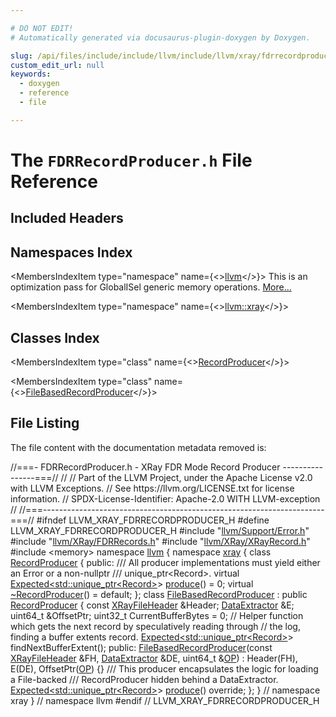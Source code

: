 ```yaml
---

# DO NOT EDIT!
# Automatically generated via docusaurus-plugin-doxygen by Doxygen.

slug: /api/files/include/include/llvm/include/llvm/xray/fdrrecordproducer-h
custom_edit_url: null
keywords:
  - doxygen
  - reference
  - file

---
```





# The `FDRRecordProducer.h` File Reference

<DoxygenPage pluginConfig={pluginConfig}>



## Included Headers

<IncludesList>
<IncludesListItem
  filePath="llvm/Support/Error.h"
  permalink="/docs/api/files/include/include/llvm/include/llvm/support/error-h"
  isLocal="true" />
<IncludesListItem
  filePath="llvm/XRay/FDRRecords.h"
  permalink="/docs/api/files/include/include/llvm/include/llvm/xray/fdrrecords-h"
  isLocal="true" />
<IncludesListItem
  filePath="llvm/XRay/XRayRecord.h"
  permalink="/docs/api/files/include/include/llvm/include/llvm/xray/xrayrecord-h"
  isLocal="true" />
<IncludesListItem
  filePath="memory"
  permalink=""
  isLocal="false" />
</IncludesList>

## Namespaces Index

<MembersIndex>

<MembersIndexItem
  type="namespace"
  name={<><a href="/docs/api/namespaces/llvm">llvm</a></>}>
This is an optimization pass for GlobalISel generic memory operations. <a href="/docs/api/namespaces/llvm/#details">More...</a>
</MembersIndexItem>

<MembersIndexItem
  type="namespace"
  name={<><a href="/docs/api/namespaces/llvm/xray">llvm::xray</a></>}>
</MembersIndexItem>

</MembersIndex>

## Classes Index

<MembersIndex>

<MembersIndexItem
  type="class"
  name={<><a href="/docs/api/classes/llvm/xray/recordproducer">RecordProducer</a></>}>
</MembersIndexItem>

<MembersIndexItem
  type="class"
  name={<><a href="/docs/api/classes/llvm/xray/filebasedrecordproducer">FileBasedRecordProducer</a></>}>
</MembersIndexItem>

</MembersIndex>


## File Listing

The file content with the documentation metadata removed is:

<ProgramListing>

<Link id="l00001" /><CodeLine lineNumber="1"><span class="doxyHighlightComment">//===- FDRRecordProducer.h - XRay FDR Mode Record Producer ----------------===//</span></CodeLine>
<Link id="l00002" /><CodeLine lineNumber="2"><span class="doxyHighlightComment">//</span></CodeLine>
<Link id="l00003" /><CodeLine lineNumber="3"><span class="doxyHighlightComment">// Part of the LLVM Project, under the Apache License v2.0 with LLVM Exceptions.</span></CodeLine>
<Link id="l00004" /><CodeLine lineNumber="4"><span class="doxyHighlightComment">// See https://llvm.org/LICENSE.txt for license information.</span></CodeLine>
<Link id="l00005" /><CodeLine lineNumber="5"><span class="doxyHighlightComment">// SPDX-License-Identifier: Apache-2.0 WITH LLVM-exception</span></CodeLine>
<Link id="l00006" /><CodeLine lineNumber="6"><span class="doxyHighlightComment">//</span></CodeLine>
<Link id="l00007" /><CodeLine lineNumber="7"><span class="doxyHighlightComment">//===----------------------------------------------------------------------===//</span></CodeLine>
<Link id="l00008" /><CodeLine lineNumber="8"><span class="doxyHighlightPreprocessor">#ifndef LLVM&#95;XRAY&#95;FDRRECORDPRODUCER&#95;H</span></CodeLine>
<Link id="l00009" /><CodeLine lineNumber="9"><span class="doxyHighlightPreprocessor">#define LLVM&#95;XRAY&#95;FDRRECORDPRODUCER&#95;H</span></CodeLine>
<Link id="l00010" /><CodeLine lineNumber="10"></CodeLine>
<Link id="l00011" /><CodeLine lineNumber="11"><span class="doxyHighlightPreprocessor">#include &quot;<a href="/docs/api/files/include/include/llvm/include/llvm/support/error-h">llvm/Support/Error.h</a>&quot;</span></CodeLine>
<Link id="l00012" /><CodeLine lineNumber="12"><span class="doxyHighlightPreprocessor">#include &quot;<a href="/docs/api/files/include/include/llvm/include/llvm/xray/fdrrecords-h">llvm/XRay/FDRRecords.h</a>&quot;</span></CodeLine>
<Link id="l00013" /><CodeLine lineNumber="13"><span class="doxyHighlightPreprocessor">#include &quot;<a href="/docs/api/files/include/include/llvm/include/llvm/xray/xrayrecord-h">llvm/XRay/XRayRecord.h</a>&quot;</span></CodeLine>
<Link id="l00014" /><CodeLine lineNumber="14"><span class="doxyHighlightPreprocessor">#include &lt;memory&gt;</span></CodeLine>
<Link id="l00015" /><CodeLine lineNumber="15"></CodeLine>
<Link id="l00016" /><CodeLine lineNumber="16"><span class="doxyHighlightKeyword">namespace </span><span class="doxyHighlight"><a href="/docs/api/namespaces/llvm">llvm</a> &#123;</span></CodeLine>
<Link id="l00017" /><CodeLine lineNumber="17"><span class="doxyHighlightKeyword">namespace </span><span class="doxyHighlight"><a href="/docs/api/namespaces/llvm/xray">xray</a> &#123;</span></CodeLine>
<Link id="l00018" /><CodeLine lineNumber="18"></CodeLine>
<Link id="l00019" /><CodeLine lineNumber="19" lineLink="/docs/api/classes/llvm/xray/recordproducer"><span class="doxyHighlightKeyword">class </span><span class="doxyHighlight"><a href="/docs/api/classes/llvm/xray/recordproducer">RecordProducer</a> &#123;</span></CodeLine>
<Link id="l00020" /><CodeLine lineNumber="20"><span class="doxyHighlightKeyword">public</span><span class="doxyHighlight">:</span></CodeLine>
<Link id="l00021" /><CodeLine lineNumber="21"><span class="doxyHighlightComment">  /// All producer implementations must yield either an Error or a non-nullptr</span></CodeLine>
<Link id="l00022" /><CodeLine lineNumber="22"><span class="doxyHighlightComment">  /// unique&#95;ptr&lt;Record&gt;.</span></CodeLine>
<Link id="l00023" /><CodeLine lineNumber="23" lineLink="/docs/api/classes/llvm/xray/recordproducer/#ab2bb6c4f3f9e76e72e217f5af8f921e6"><span class="doxyHighlight">  </span><span class="doxyHighlightKeyword">virtual</span><span class="doxyHighlight"> <a href="/docs/api/classes/llvm/expected">Expected&lt;std::unique&#95;ptr&lt;Record&gt;</a>&gt; <a href="/docs/api/classes/llvm/xray/recordproducer/#ab2bb6c4f3f9e76e72e217f5af8f921e6">produce</a>() = 0;</span></CodeLine>
<Link id="l00024" /><CodeLine lineNumber="24" lineLink="/docs/api/classes/llvm/xray/recordproducer/#ab95bb8ab568f44345c3a329e652a68a0"><span class="doxyHighlight">  </span><span class="doxyHighlightKeyword">virtual</span><span class="doxyHighlight"> <a href="/docs/api/classes/llvm/xray/recordproducer/#ab95bb8ab568f44345c3a329e652a68a0">~RecordProducer</a>() = </span><span class="doxyHighlightKeywordFlow">default</span><span class="doxyHighlight">;</span></CodeLine>
<Link id="l00025" /><CodeLine lineNumber="25"><span class="doxyHighlight">&#125;;</span></CodeLine>
<Link id="l00026" /><CodeLine lineNumber="26"></CodeLine>
<Link id="l00027" /><CodeLine lineNumber="27" lineLink="/docs/api/classes/llvm/xray/filebasedrecordproducer"><span class="doxyHighlightKeyword">class </span><span class="doxyHighlight"><a href="/docs/api/classes/llvm/xray/filebasedrecordproducer/#a0f4761cda42e17484da32b3e2b0507f4">FileBasedRecordProducer</a> : </span><span class="doxyHighlightKeyword">public</span><span class="doxyHighlight"> <a href="/docs/api/classes/llvm/xray/recordproducer">RecordProducer</a> &#123;</span></CodeLine>
<Link id="l00028" /><CodeLine lineNumber="28"><span class="doxyHighlight">  </span><span class="doxyHighlightKeyword">const</span><span class="doxyHighlight"> <a href="/docs/api/structs/llvm/xray/xrayfileheader">XRayFileHeader</a> &amp;Header;</span></CodeLine>
<Link id="l00029" /><CodeLine lineNumber="29"><span class="doxyHighlight">  <a href="/docs/api/classes/llvm/dataextractor">DataExtractor</a> &amp;E;</span></CodeLine>
<Link id="l00030" /><CodeLine lineNumber="30"><span class="doxyHighlight">  uint64&#95;t &amp;OffsetPtr;</span></CodeLine>
<Link id="l00031" /><CodeLine lineNumber="31"><span class="doxyHighlight">  uint32&#95;t CurrentBufferBytes = 0;</span></CodeLine>
<Link id="l00032" /><CodeLine lineNumber="32"></CodeLine>
<Link id="l00033" /><CodeLine lineNumber="33"><span class="doxyHighlight">  </span><span class="doxyHighlightComment">// Helper function which gets the next record by speculatively reading through</span></CodeLine>
<Link id="l00034" /><CodeLine lineNumber="34"><span class="doxyHighlight">  </span><span class="doxyHighlightComment">// the log, finding a buffer extents record.</span></CodeLine>
<Link id="l00035" /><CodeLine lineNumber="35"><span class="doxyHighlight">  <a href="/docs/api/classes/llvm/expected">Expected&lt;std::unique&#95;ptr&lt;Record&gt;</a>&gt; findNextBufferExtent();</span></CodeLine>
<Link id="l00036" /><CodeLine lineNumber="36"></CodeLine>
<Link id="l00037" /><CodeLine lineNumber="37"><span class="doxyHighlightKeyword">public</span><span class="doxyHighlight">:</span></CodeLine>
<Link id="l00038" /><CodeLine lineNumber="38" lineLink="/docs/api/classes/llvm/xray/filebasedrecordproducer/#a0f4761cda42e17484da32b3e2b0507f4"><span class="doxyHighlight">  <a href="/docs/api/classes/llvm/xray/filebasedrecordproducer/#a0f4761cda42e17484da32b3e2b0507f4">FileBasedRecordProducer</a>(</span><span class="doxyHighlightKeyword">const</span><span class="doxyHighlight"> <a href="/docs/api/structs/llvm/xray/xrayfileheader">XRayFileHeader</a> &amp;FH, <a href="/docs/api/classes/llvm/dataextractor">DataExtractor</a> &amp;DE,</span></CodeLine>
<Link id="l00039" /><CodeLine lineNumber="39"><span class="doxyHighlight">                          uint64&#95;t &amp;<a href="/docs/api/files/include/include/llvm/include/llvm/sandboxir/instruction-h/#a0b0cd724f4b7f8589a602b17d6caa1fb">OP</a>)</span></CodeLine>
<Link id="l00040" /><CodeLine lineNumber="40"><span class="doxyHighlight">      : Header(FH), E(DE), OffsetPtr(<a href="/docs/api/files/include/include/llvm/include/llvm/sandboxir/instruction-h/#a0b0cd724f4b7f8589a602b17d6caa1fb">OP</a>) &#123;&#125;</span></CodeLine>
<Link id="l00041" /><CodeLine lineNumber="41"></CodeLine>
<Link id="l00042" /><CodeLine lineNumber="42"><span class="doxyHighlightComment">  /// This producer encapsulates the logic for loading a File-backed</span></CodeLine>
<Link id="l00043" /><CodeLine lineNumber="43"><span class="doxyHighlightComment">  /// RecordProducer hidden behind a DataExtractor.</span></CodeLine>
<Link id="l00044" /><CodeLine lineNumber="44"><span class="doxyHighlight">  <a href="/docs/api/classes/llvm/expected">Expected&lt;std::unique&#95;ptr&lt;Record&gt;</a>&gt; <a href="/docs/api/classes/llvm/xray/filebasedrecordproducer/#a640c31db6f0c01009532a8120462a222">produce</a>() </span><span class="doxyHighlightKeyword">override</span><span class="doxyHighlight">;</span></CodeLine>
<Link id="l00045" /><CodeLine lineNumber="45"><span class="doxyHighlight">&#125;;</span></CodeLine>
<Link id="l00046" /><CodeLine lineNumber="46"></CodeLine>
<Link id="l00047" /><CodeLine lineNumber="47"><span class="doxyHighlight">&#125; </span><span class="doxyHighlightComment">// namespace xray</span></CodeLine>
<Link id="l00048" /><CodeLine lineNumber="48"><span class="doxyHighlight">&#125; </span><span class="doxyHighlightComment">// namespace llvm</span></CodeLine>
<Link id="l00049" /><CodeLine lineNumber="49"></CodeLine>
<Link id="l00050" /><CodeLine lineNumber="50"><span class="doxyHighlightPreprocessor">#endif </span><span class="doxyHighlightComment">// LLVM&#95;XRAY&#95;FDRRECORDPRODUCER&#95;H</span></CodeLine>

</ProgramListing>


</DoxygenPage>
